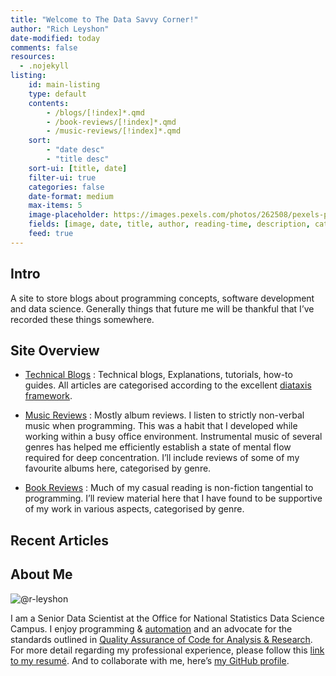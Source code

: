 ```yaml
---
title: "Welcome to The Data Savvy Corner!"
author: "Rich Leyshon"
date-modified: today
comments: false
resources:
  - .nojekyll
listing:
    id: main-listing
    type: default
    contents:
        - /blogs/[!index]*.qmd
        - /book-reviews/[!index]*.qmd
        - /music-reviews/[!index]*.qmd
    sort:
        - "date desc"
        - "title desc"
    sort-ui: [title, date]
    filter-ui: true
    categories: false
    date-format: medium
    max-items: 5
    image-placeholder: https://images.pexels.com/photos/262508/pexels-photo-262508.jpeg?auto=compress&amp;cs=tinysrgb&amp;w=1260&amp;h=750&amp;dpr=1 # creative commons license
    fields: [image, date, title, author, reading-time, description, categories]
    feed: true
---
```


## Intro

A site to store blogs about programming concepts, software development and data
science. Generally things that future me will be thankful that I've recorded
these things somewhere.


## Site Overview

* [Technical Blogs](blogs/index.qmd) : Technical blogs, Explanations,
tutorials, how-to guides. All articles are categorised according to the
excellent [diataxis framework](https://diataxis.fr/).

* [Music Reviews](music-reviews/index.qmd) : Mostly album reviews. I listen to
strictly non-verbal music when programming. This was a habit that I developed
while working within a busy office environment. Instrumental music of several
genres has helped me efficiently establish a state of mental flow required for
deep concentration. I'll include reviews of some of my favourite albums here,
categorised by genre.

* [Book Reviews](book-reviews/index.qmd) : Much of my casual reading is
non-fiction tangential to programming. I'll review material here that I
have found to be supportive of my work in various aspects, categorised
by genre.

## Recent Articles

::: {#main-listing}
:::

## About Me

<img class=center src="https://github.com/r-leyshon/resume/blob/main/www/fin-conf-2020-bw.jpg?raw=true" alt="@r-leyshon">



I am a Senior Data Scientist at the Office for National Statistics Data Science
Campus. I enjoy programming & [automation](https://dataingovernment.blog.gov.uk/category/reproducible-analytical-pipelines/) and an advocate for the standards outlined in
[Quality Assurance of Code for Analysis & Research](https://best-practice-and-impact.github.io/qa-of-code-guidance/intro.html). For more detail regarding my professional experience, please follow this
[link to my resumé](https://r-leyshon.github.io/resume/). And to collaborate
with me, here's [my GitHub profile](https://github.com/r-leyshon).
